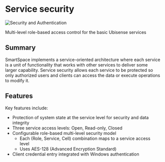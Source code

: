 # Service security

![Security and Authentication](/images/SecurityAndAuthentication.png)

Multi-level role-based access control for the basic Ubisense services

## Summary

SmartSpace implements a service-oriented architecture where each service is a unit of functionality that works with other services to deliver some larger capability. Service security allows each service to be protected so only authorized users and clients can access the data or execute operations to modify it.

## Features

Key features include:

* Protection of system state at the service level for security and data integrity
* Three service access levels: Open, Read-only, Closed
* Configurable role-based multi-level security model
  * Each (Role, Service, Cell) combination maps to a service access level
  * Uses AES-128 (Advanced Encryption Standard)
* Client credential entry integrated with Windows authentication

